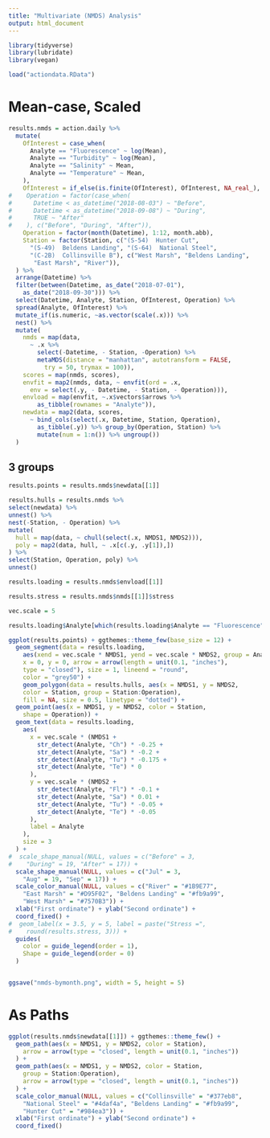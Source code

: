 ```yaml
---
title: "Multivariate (NMDS) Analysis"
output: html_document
---
```



```r
library(tidyverse)
library(lubridate)
library(vegan)
```

```r
load("actiondata.RData")
```

# Mean-case, Scaled

```r
results.nmds = action.daily %>%
  mutate(
    OfInterest = case_when(
      Analyte == "Fluorescence" ~ log(Mean),
      Analyte == "Turbidity" ~ log(Mean),
      Analyte == "Salinity" ~ Mean,
      Analyte == "Temperature" ~ Mean,
    ),
    OfInterest = if_else(is.finite(OfInterest), OfInterest, NA_real_),
#    Operation = factor(case_when(
#      Datetime < as_datetime("2018-08-03") ~ "Before",
#      Datetime < as_datetime("2018-09-08") ~ "During",
#      TRUE ~ "After"
#    ), c("Before", "During", "After")),
    Operation = factor(month(Datetime), 1:12, month.abb),
    Station = factor(Station, c("(S-54)  Hunter Cut",
      "(S-49)  Beldens Landing", "(S-64)  National Steel",
      "(C-2B)  Collinsville B"), c("West Marsh", "Beldens Landing",
       "East Marsh", "River")),
  ) %>%
  arrange(Datetime) %>%
  filter(between(Datetime, as_date("2018-07-01"),
    as_date("2018-09-30"))) %>%
  select(Datetime, Analyte, Station, OfInterest, Operation) %>%
  spread(Analyte, OfInterest) %>%
  mutate_if(is.numeric, ~as.vector(scale(.x))) %>%
  nest() %>%
  mutate(
    nmds = map(data,
      ~ .x %>%
        select(-Datetime, - Station, -Operation) %>%
        metaMDS(distance = "manhattan", autotransform = FALSE,
          try = 50, trymax = 100)),
    scores = map(nmds, scores),
    envfit = map2(nmds, data, ~ envfit(ord = .x,
      env = select(.y, - Datetime, - Station, - Operation))),
    envload = map(envfit, ~.x$vectors$arrows %>% 
        as_tibble(rownames = "Analyte")),
    newdata = map2(data, scores,
      ~ bind_cols(select(.x, Datetime, Station, Operation),
        as_tibble(.y)) %>% group_by(Operation, Station) %>%
        mutate(num = 1:n()) %>% ungroup())
  )

```


## 3 groups

```r


results.points = results.nmds$newdata[[1]] 

results.hulls = results.nmds %>%
select(newdata) %>%
unnest() %>%
nest(-Station, - Operation) %>%
mutate(
  hull = map(data, ~ chull(select(.x, NMDS1, NMDS2))),
  poly = map2(data, hull, ~ .x[c(.y, .y[1]),])
) %>%
select(Station, Operation, poly) %>%
unnest()

results.loading = results.nmds$envload[[1]]

results.stress = results.nmds$nmds[[1]]$stress

vec.scale = 5

results.loading$Analyte[which(results.loading$Analyte == "Fluorescence")] = "Chlorophyll"

ggplot(results.points) + ggthemes::theme_few(base_size = 12) +
  geom_segment(data = results.loading,
    aes(xend = vec.scale * NMDS1, yend = vec.scale * NMDS2, group = Analyte),
    x = 0, y = 0, arrow = arrow(length = unit(0.1, "inches"),
    type = "closed"), size = 1, lineend = "round",
    color = "grey50") +
    geom_polygon(data = results.hulls, aes(x = NMDS1, y = NMDS2,
    color = Station, group = Station:Operation),
    fill = NA, size = 0.5, linetype = "dotted") +
  geom_point(aes(x = NMDS1, y = NMDS2, color = Station,
    shape = Operation)) +
  geom_text(data = results.loading,
    aes(
      x = vec.scale * (NMDS1 +
        str_detect(Analyte, "Ch") * -0.25 +
        str_detect(Analyte, "Sa") * -0.2 +
        str_detect(Analyte, "Tu") * -0.175 +
        str_detect(Analyte, "Te") * 0
      ),
      y = vec.scale * (NMDS2 +
        str_detect(Analyte, "Fl") * -0.1 +
        str_detect(Analyte, "Sa") * 0.01 +
        str_detect(Analyte, "Tu") * -0.05 +
        str_detect(Analyte, "Te") * -0.05
      ),
      label = Analyte
    ),
    size = 3
  ) + 
#  scale_shape_manual(NULL, values = c("Before" = 3,
#    "During" = 19, "After" = 17)) +
  scale_shape_manual(NULL, values = c("Jul" = 3,
    "Aug" = 19, "Sep" = 17)) +
  scale_color_manual(NULL, values = c("River" = "#1B9E77",
    "East Marsh" = "#D95F02", "Beldens Landing" = "#fb9a99",
    "West Marsh" = "#7570B3")) +
  xlab("First ordinate") + ylab("Second ordinate") +
  coord_fixed() +
#  geom_label(x = 3.5, y = 5, label = paste("Stress =",
#    round(results.stress, 3))) +
  guides(
    color = guide_legend(order = 1),
    Shape = guide_legend(order = 0)
  )


ggsave("nmds-bymonth.png", width = 5, height = 5)
```





# As Paths

```r

ggplot(results.nmds$newdata[[1]]) + ggthemes::theme_few() +
  geom_path(aes(x = NMDS1, y = NMDS2, color = Station),
    arrow = arrow(type = "closed", length = unit(0.1, "inches"))
  ) +
  geom_path(aes(x = NMDS1, y = NMDS2, color = Station,
    group = Station:Operation),
    arrow = arrow(type = "closed", length = unit(0.1, "inches"))
  ) +
  scale_color_manual(NULL, values = c("Collinsville" = "#377eb8",
    "National Steel" = "#4daf4a", "Beldens Landing" = "#fb9a99",
    "Hunter Cut" = "#984ea3")) +
  xlab("First ordinate") + ylab("Second ordinate") +
  coord_fixed() 

```
